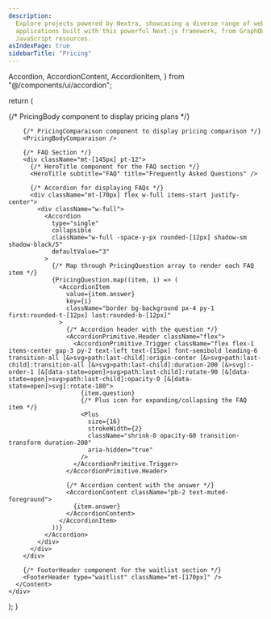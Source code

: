 ```yaml
---
description:
  Explore projects powered by Nextra, showcasing a diverse range of websites and
  applications built with this powerful Next.js framework, from GraphQL tools to
  JavaScript resources.
asIndexPage: true
sidebarTitle: "Pricing"
---
```


  Accordion,
  AccordionContent,
  AccordionItem,
} from "@/components/ui/accordion";

  return (
    <div className="w-full flex flex-col max-w-full text-primary">
      <Content type="page" className="w-[90%] pt-16">
        {/* PricingBody component to display pricing plans */}
        <PricingBody />

        {/* PricingComparaison component to display pricing comparison */}
        <PricingBodyComparaison />

        {/* FAQ Section */}
        <div className="mt-[145px] pt-12">
          {/* HeroTitle component for the FAQ section */}
          <HeroTitle subtitle="FAQ" title="Frequently Asked Questions" />

          {/* Accordion for displaying FAQs */}
          <div className="mt-[70px] flex w-full items-start justify-center">
            <div className="w-full">
              <Accordion
                type="single"
                collapsible
                className="w-full -space-y-px rounded-[12px] shadow-sm shadow-black/5"
                defaultValue="3"
              >
                {/* Map through PricingQuestion array to render each FAQ item */}
                {PricingQuestion.map((item, i) => (
                  <AccordionItem
                    value={item.answer}
                    key={i}
                    className="border bg-background px-4 py-1 first:rounded-t-[12px] last:rounded-b-[12px]"
                  >
                    {/* Accordion header with the question */}
                    <AccordionPrimitive.Header className="flex">
                      <AccordionPrimitive.Trigger className="flex flex-1 items-center gap-3 py-2 text-left text-[15px] font-semibold leading-6 transition-all [&>svg>path:last-child]:origin-center [&>svg>path:last-child]:transition-all [&>svg>path:last-child]:duration-200 [&>svg]:-order-1 [&[data-state=open]>svg>path:last-child]:rotate-90 [&[data-state=open]>svg>path:last-child]:opacity-0 [&[data-state=open]>svg]:rotate-180">
                        {item.question}
                        {/* Plus icon for expanding/collapsing the FAQ item */}
                        <Plus
                          size={16}
                          strokeWidth={2}
                          className="shrink-0 opacity-60 transition-transform duration-200"
                          aria-hidden="true"
                        />
                      </AccordionPrimitive.Trigger>
                    </AccordionPrimitive.Header>

                    {/* Accordion content with the answer */}
                    <AccordionContent className="pb-2 text-muted-foreground">
                      {item.answer}
                    </AccordionContent>
                  </AccordionItem>
                ))}
              </Accordion>
            </div>
          </div>
        </div>

        {/* FooterHeader component for the waitlist section */}
        <FooterHeader type="waitlist" className="mt-[170px]" />
      </Content>
    </div>

);
}
